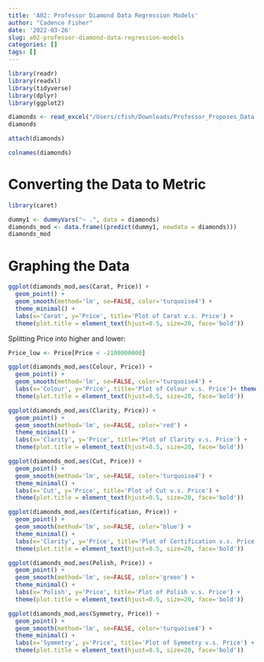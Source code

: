```yaml
---
title: 'A02: Professor Diamond Data Regression Models'
author: "Cadence Fisher"
date: '2022-03-26'
slug: a02-professor-diamond-data-regression-models
categories: []
tags: []
---
```

```r
library(readr)
library(readxl)
library(tidyverse)
library(dplyr)
library(ggplot2)

```

```r
diamonds <- read_excel("/Users/cfish/Downloads/Professor_Proposes_Data.xlsx")
diamonds
```
```r
attach(diamonds)
```


```r
colnames(diamonds)
```

# Converting the Data to Metric
```r
library(caret)
```

```r
dummy1 <- dummyVars("~ .", data = diamonds)
diamonds_mod <- data.frame((predict(dummy1, newdata = diamonds)))
diamonds_mod
```


# Graphing the Data
```r
ggplot(diamonds_mod,aes(Carat, Price)) +
  geom_point() +
  geom_smooth(method='lm', se=FALSE, color='turquoise4') +
  theme_minimal() +
  labs(x='Carat', y='Price', title='Plot of Carat v.s. Price') +
  theme(plot.title = element_text(hjust=0.5, size=20, face='bold')) 
```
Splitting Price into higher and lower:
```r
Price_low <- Price[Price < -2100000000]

```

```r
ggplot(diamonds_mod,aes(Colour, Price)) +
  geom_point() +
  geom_smooth(method='lm', se=FALSE, color='turquoise4') +
  labs(x='Colour', y='Price', title='Plot of Colour v.s. Price')+ theme_minimal() +
  theme(plot.title = element_text(hjust=0.5, size=20, face='bold')) 
```

```r
ggplot(diamonds_mod,aes(Clarity, Price)) +
  geom_point() +
  geom_smooth(method='lm', se=FALSE, color='red') +
  theme_minimal() +
  labs(x='Clarity', y='Price', title='Plot of Clarity v.s. Price') +
  theme(plot.title = element_text(hjust=0.5, size=20, face='bold')) 
```

```r
ggplot(diamonds_mod,aes(Cut, Price)) +
  geom_point() +
  geom_smooth(method='lm', se=FALSE, color='turquoise4') +
  theme_minimal() +
  labs(x='Cut', y='Price', title='Plot of Cut v.s. Price') +
  theme(plot.title = element_text(hjust=0.5, size=20, face='bold')) 
```

```r
ggplot(diamonds_mod,aes(Certification, Price)) +
  geom_point() +
  geom_smooth(method='lm', se=FALSE, color='blue') +
  theme_minimal() +
  labs(x='Clarity', y='Price', title='Plot of Certification v.s. Price') +
  theme(plot.title = element_text(hjust=0.5, size=20, face='bold')) 
```

```r
ggplot(diamonds_mod,aes(Polish, Price)) +
  geom_point() +
  geom_smooth(method='lm', se=FALSE, color='green') +
  theme_minimal() +
  labs(x='Polish', y='Price', title='Plot of Polish v.s. Price') +
  theme(plot.title = element_text(hjust=0.5, size=20, face='bold')) 
```

```r
ggplot(diamonds_mod,aes(Symmetry, Price)) +
  geom_point() +
  geom_smooth(method='lm', se=FALSE, color='turquoise4') +
  theme_minimal() +
  labs(x='Symmetry', y='Price', title='Plot of Symmetry v.s. Price') +
  theme(plot.title = element_text(hjust=0.5, size=20, face='bold')) 
```

